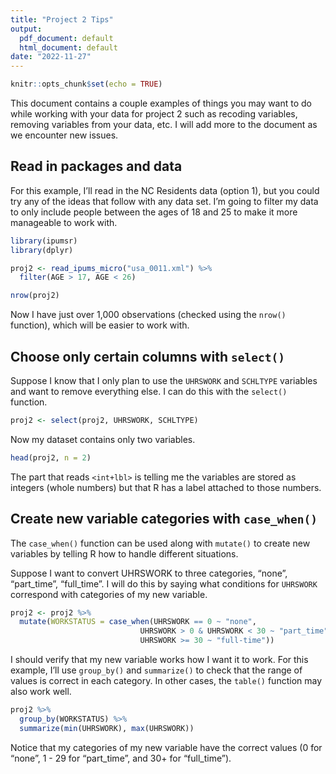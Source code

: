 ```yaml
---
title: "Project 2 Tips"
output:
  pdf_document: default
  html_document: default
date: "2022-11-27"
---
```


```r
knitr::opts_chunk$set(echo = TRUE)
```

This document contains a couple examples of things you may want to do while working with your data for project 2 such as recoding variables, removing variables from your data, etc. I will add more to the document as we encounter new issues.


## Read in packages and data

For this example, I'll read in the NC Residents data (option 1), but you could try any of the ideas that follow with any data set. I'm going to filter my data to only include people between the ages of 18 and 25 to make it more manageable to work with.

```r
library(ipumsr)
library(dplyr)

proj2 <- read_ipums_micro("usa_0011.xml") %>%
  filter(AGE > 17, AGE < 26)

nrow(proj2)
```

Now I have just over 1,000 observations (checked using the `nrow()` function), which will be easier to work with.



## Choose only certain columns with `select()`

Suppose I know that I only plan to use the `UHRSWORK` and `SCHLTYPE` variables and want to remove everything else. I can do this with the `select()` function.

```r
proj2 <- select(proj2, UHRSWORK, SCHLTYPE)
```

Now my dataset contains only two variables.

```r
head(proj2, n = 2)
```

The part that reads `<int+lbl>` is telling me the variables are stored as integers (whole numbers) but that R has a label attached to those numbers.



## Create new variable categories with `case_when()`

The `case_when()` function can be used along with `mutate()` to create new variables by telling R how to handle different situations.

Suppose I want to convert UHRSWORK to three categories, "none", "part_time", "full_time". I will do this by saying what conditions for `UHRSWORK` correspond with categories of my new variable.

```r
proj2 <- proj2 %>%
  mutate(WORKSTATUS = case_when(UHRSWORK == 0 ~ "none",
                             UHRSWORK > 0 & UHRSWORK < 30 ~ "part_time",
                             UHRSWORK >= 30 ~ "full-time"))
```

I should verify that my new variable works how I want it to work. For this example, I'll use `group_by()` and `summarize()` to check that the range of values is correct in each category. In other cases, the `table()` function may also work well.

```r
proj2 %>%
  group_by(WORKSTATUS) %>%
  summarize(min(UHRSWORK), max(UHRSWORK))
```

Notice that my categories of my new variable have the correct values (0 for "none", 1 - 29 for "part_time", and 30+ for "full_time").
